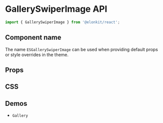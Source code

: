 
<Meta title="Components API/GallerySwiperImage" />

# GallerySwiperImage API

```js
import { GallerySwiperImage } from '@elonkit/react';
```

## Component name

The name `ESGallerySwiperImage` can be used when providing default props or style overrides in the theme.

## Props

<TableInterface name="GallerySwiperImageProps" variant="props" />

## CSS

<TableInterface name="GallerySwiperImageClasses" variant="css" />

## Demos

<ul>
  <li>
    <LinkTo kind="components-gallery" story="demo">
      <code>Gallery</code>
    </LinkTo>
  </li>
</ul>
